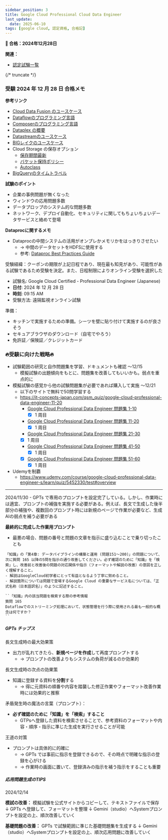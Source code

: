 ```yaml
---
sidebar_position: 3
title: Google Cloud Professional Cloud Data Engineer
last_update:
  date: 2025-06-10
tags: [google cloud, 認定資格, 合格記]
---
```



**🌸 合格：2024年12月28日** 

**関連：**
- [認定試験一覧](https://cloud.google.com/blog/topics/training-certifications/which-google-cloud-certification-exam-should-you-take?hl=en)

{/* truncate */}

### 受験 2024 年 12 月 28 日 合格メモ

<Admonition type="note" title="合格後の要点メモ">

**参考リンク**
- [Cloud Data Fusion のユースケース](https://cloud.google.com/data-fusion?hl=ja#use-cases)
- [Dataflowのプログラミング言語](https://cloud.google.com/dataflow/docs/overview?hl=ja#portable)
- [Composerのプログラミング言語](https://cloud.google.com/composer/docs/concepts/overview?hl=ja)
- [Dataplex の概要](https://cloud.google.com/dataplex/docs/introduction?hl=ja)
- [Datastreamのユースケース](https://cloud.google.com/datastream/docs/implementing-datastream-dataflow-analytics?hl=ja)
- [BIGレイクのユースケース](https://www.topgate.co.jp/blog/google-service/23159)
- Cloud Storage の保存オプション
  - [保存期間最新](https://cloud.google.com/storage/docs/storage-classes?hl=ja#classes)
  - [バケット保持ポリシー](https://cloud.google.com/storage/docs/bucket-lock?hl=ja#retention-policy)
  - [Autoclass](https://cloud.google.com/storage/docs/autoclass?hl=ja)
- [BigQueryのタイムトラベル](https://cloud.google.com/bigquery/docs/time-travel?hl=ja)

**試験のポイント**
- 企業の事例問題が無くなった
- ウィンドウの応用問題多数
- データプロップのシステム的な問題多数
- ネットワーク、デプロイ自動化、セキュリティに関してもちょいちょいデータサービスと絡めて登場

**Dataprocに関するメモ**
- Dataprocの中間システムの活用がオンプレかメモリかをはっきりさせたい
  - → 中間のデータセットをHDFSに使用する
  - 参考: [Dataproc Best Practices Guide](https://cloud.google.com/blog/ja/topics/developers-practitioners/dataproc-best-practices-guide)
</Admonition>


<Admonition type="info" title="受験情報 2024年12月28日">
受験経緯：クーポンの期限が上記日程であり、現在最も知見があり、可能性がある試験であるため受験を決定。また、日程制限によりオンライン受験を選択した

- 試験名: Google Cloud Certified - Professional Data Engineer (Japanese)
- **日付**: 2024 年 12 月 28 日
- **時刻**: 09:15 AM
- 受験方法: 遠隔監視オンライン試験

準備：

- キッチンで実施するための準備。シーツを壁に貼り付けて実施するのが良さそう
- セキュアブラウザのダウンロード（自宅でやろう）
- 免許証／保険証／クレジットカード
</Admonition>


### 🔥受験に向けた戦略🔥

- 試験範囲の研究と自作問題集を学習、ドキュメントも確認 〜12/15
  - 模擬試験の出題傾向をもとに、問題集を改善してもいいかも。弱点を重点的に
- 模擬試験の感覚から他の試験問題集が必要であれば購入して実施 〜12/21
  - 以下のサイトで無料で50問学習する 
  - https://it-concepts-japan.com/qsm_quiz/google-cloud-professional-data-engineer-11-20
    - [Google Cloud Professional Data Engineer 問題集 1-10](https://it-concepts-japan.com/qsm_quiz/google-cloud-professional-data-engineer-1-10)
      - [x] 1 周目
    - [Google Cloud Professional Data Engineer 問題集 11-20](https://it-concepts-japan.com/qsm_quiz/google-cloud-professional-data-engineer-11-20)
      - [x] 1 周目
    -  [Google Cloud Professional Data Engineer 問題集 21-30](https://it-concepts-japan.com/qsm_quiz/google-cloud-professional-data-engineer-21-30)
      - [x] 1 周目
    - [Google Cloud Professional Data Engineer 問題集 41-50](https://it-concepts-japan.com/qsm_quiz/google-cloud-professional-data-engineer-41-50)
      - [x] 1 周目
    - [x] [Google Cloud Professional Data Engineer 問題集 51-60](https://it-concepts-japan.com/qsm_quiz/google-cloud-professional-data-engineer-51-60)
      - [x] 1 周目
- Udemyを制覇
  - https://www.udemy.com/course/google-cloud-professional-data-engineer-s/learn/quiz/5452330/test#overview

---

<Admonition type="info" title="問題集作成用プロンプトメモ">
2024/11/30
- GPTs で専用のプロンプトを設定完了している。しかし、作業時には適宜、プロンプトの補強を実施する必要がある。例えば、長文で生成した後半部分の補強や、複数回のプロンプト時には新規のページで作業が必要など、生成AIの弱点を補う必要がある

**最終的に完成した作業用プロンプト**
- 最悪の場合、問題の番号と問題の文章を指示に盛り込むことで乗り切ったことも
```text
「知識」の「第4章: データパイプラインの構築と運用 (問題151～200)」の問題について、
次に質問 165 以降の5問を指示の通り改善してください。必ず確認のために「知識」を「検索」し、改善前と改善後の問題の対応関係や指示（フォーマットや解説の改善）の意図を正しく理解すること。
- 解説はGoogleCloud初学者にとって有益となるよう丁寧に努めること。
- 解説箇所については問題で登場するGoogle Cloud の重要なサービス名については、「正式名称（日本語訳名）」のように記述すること。

``「知識」内の該当問題を検索する際の参考情報
質問 165
Dataflowでのストリーミング処理において、状態管理を行う際に使用される最も一般的な概念は何ですか？
``
```

##### GPTs チップス

長文生成時の最大効果策
- 出力が乱れてきたら、**新規ページを作成**して再度プロンプトする
  - → プロンプトの改善よりもシステムの負荷が減るのか効果的

長文生成時の次点の効果策
- 知識に登録する資料を**分割**する
  - → 得に元資料の順番や内容を踏襲した修正作業やフォーマット改善作業時には効果的と推察

矛盾発生時の魔法の言葉（プロンプト）：
- **必ず確認のために「知識」を「検索」すること**
  - GTPsへ登録した資料を検索させることで、参考資料のフォーマットや内容・順序・指示に準じた生成を実行させることが可能

王道の対策
- プロンプトは具体的に的確に
  - → GPTs では事前に指示を登録できるので、その時点で明確な指示の登録を心がける
  - → 作業時の画面に置いて、登録済みの指示を補う指示をすることも重要



##### 応用問題生成のTIPS

2024/12/14 

**模試の改善：**
模擬試験を公式サイトからコピーして、テキストファイルで保存
↓
GPTs へ登録して、フォーマットを整理
↓
Gemini（studio）へSystemプロンプトを設定の上、順次改善していく

**基礎問題の改善：**
GPTs で試験範囲に準じた基礎問題集を生成する
↓
Gemini（studio）へSystemプロンプトを設定の上、順次応用問題に改善していく
</Admonition>
